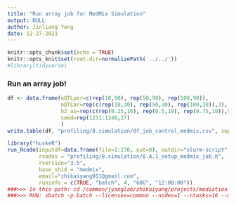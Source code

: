 ```yaml
---
title: "Run array job for MedMix Simulation"
output: NULL
author: Jinliang Yang
date: 12-27-2021
---
```



```r
knitr::opts_chunk$set(echo = TRUE) 
knitr::opts_knit$set(root.dir=normalizePath('../../')) 
#library(tidyverse)
```


### Run an array job!

```r
df <- data.frame(nQTLper=c(rep(10,90), rep(50,90), rep(100,90)), 
                 nQTLar=rep(c(rep(10,30), rep(50,30), rep(100,30)),3),
                 h2_as=rep(c(rep(0.25,10), rep(0.5,10), rep(0.75,10)),9),
                 seed=rep(1231:1240,27)
                 )
write.table(df, "profiling/8.simulation/df_job_control_medmix.csv", sep=",", row.names=FALSE, quote=FALSE)

```



```r
library("huskeR")
run_Rcode(inputdf=data.frame(file=1:270, out=0), outdir="slurm-script", cmdno = 1, 
          rcodes = "profiling/8.simulation/8.A.1_setup_medmix_job.R",
          rversion="3.5",
          base_shid = "medmix",
          email="zhikaiyang911@gmail.com", 
          runinfo = c(TRUE, "batch", 4, "60G", "12:00:00"))
###>>> In this path: cd /common/jyanglab/zhikaiyang/projects/mediation
###>>> RUN: sbatch -p batch --licenses=common --nodes=1 --ntasks=16 --mem 200G --time=30:00:00 slurm-script/med_test_array.sh
```






